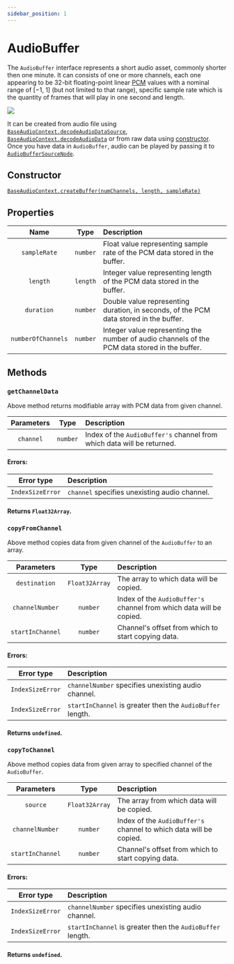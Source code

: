 ```yaml
---
sidebar_position: 1
---
```



# AudioBuffer

The `AudioBuffer` interface represents a short audio asset, commonly shorter then one minute.
It can consists of one or more channels, each one appearing to be 32-bit floating-point linear [PCM](https://pl.wikipedia.org/wiki/PCM) values with a nominal range of [−1, 1] (but not limited to that range),
specific sample rate which is the quantity of frames that will play in one second and length.

![](/img/audioBuffer.png)

It can be created from audio file using [`BaseAudioContext.decodeAudioDataSource`](/core/base-audio-context#decodeaudiodatasource), [`BaseAudioContext.decodeAudioData`](/core/base-audio-context#decodeaudiodata)  or from raw data using [constructor](/sources/audio-buffer#constructor).
Once you have data in `AudioBuffer`, audio can be played by passing it to [`AudioBufferSourceNode`](/sources/audio-buffer-source-node).

## Constructor

[`BaseAudioContext.createBuffer(numChannels, length, sampleRate)`](/core/base-audio-context#createbuffer)

## Properties

| Name | Type | Description | |
| :----: | :----: | :-------- | :-: |
| `sampleRate` | `number` | Float value representing sample rate of the PCM data stored in the buffer. | <ReadOnly /> |
| `length` | `length` | Integer value representing length of the PCM data stored in the buffer. | <ReadOnly /> |
| `duration` | `number` | Double value representing duration, in seconds, of the PCM data stored in the buffer. | <ReadOnly /> |
| `numberOfChannels` | `number` | Integer value representing the number of audio channels of the PCM data stored in the buffer. | <ReadOnly /> |

## Methods

### `getChannelData`

Above method returns modifiable array with PCM data from given channel.

| Parameters | Type | Description |
| :---: | :---: | :---- |
| `channel` | `number` | Index of the `AudioBuffer's` channel from which data will be returned. |

#### Errors:

| Error type | Description |
| :---: | :---- |
| `IndexSizeError` | `channel` specifies unexisting audio channel. |

#### Returns `Float32Array`.

### `copyFromChannel`

Above method copies data from given channel of the `AudioBuffer` to an array.

| Parameters | Type | Description |
| :---: | :---: | :---- |
| `destination` | `Float32Array` | The array to which data will be copied. |
| `channelNumber` | `number` | Index of the `AudioBuffer's` channel from which data will be copied. |
| `startInChannel` <Optional /> | `number` | Channel's offset from which to start copying data. |

#### Errors:

| Error type | Description |
| :---: | :---- |
| `IndexSizeError` | `channelNumber` specifies unexisting audio channel. |
| `IndexSizeError` | `startInChannel` is greater then the `AudioBuffer` length. |

#### Returns `undefined`.

### `copyToChannel`

Above method copies data from given array to specified channel of the `AudioBuffer`.

| Parameters | Type | Description |
| :---: | :---: | :---- |
| `source` | `Float32Array` | The array from which data will be copied. |
| `channelNumber` | `number` | Index of the `AudioBuffer's` channel to which data will be copied. |
| `startInChannel` <Optional /> | `number` | Channel's offset from which to start copying data. |

#### Errors:

| Error type | Description |
| :---: | :---- |
| `IndexSizeError` | `channelNumber` specifies unexisting audio channel. |
| `IndexSizeError` | `startInChannel` is greater then the `AudioBuffer` length. |

#### Returns `undefined`.
